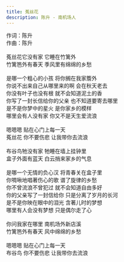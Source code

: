 ```yaml
---
title: 菟丝花
description: 陈升 - 南机场人
---
```


作词：陈升<br />作曲：陈升<br /><br />菟丝花它没有家 它睡在竹篱外<br />竹篱笆外有春天 季风里有绵绵的乡愁<br /><br />是哪一个粗心的小孩 将你搁在我家簷外<br />你说不出来自己从哪里来的啊 会在秋天老去<br />你没有叶子也没有根 就不会知道泥土的香<br />你写了一封长信给你的父亲 也不知道要寄去哪里<br />是不是你梦中的星火 是你家乡的模样<br />哪里会有人没有家 你又不是天生爱流浪<br /><br />嗯嗯嗯 贴在心门上每一天<br />菟丝花 你不要伤悲 让我带你去流浪<br /><br />布谷鸟牠没有家 牠睡在墙上挂钟里<br />盒子外面有蓝天 白云捎来家乡的气息<br /><br />是哪一个无情的负心汉 将青春关在盒子里<br />你啁啾地唱著伤心的歌 谱了旋律的乡愁<br />你不曾流浪不曾犯过 就不会知道自由多好<br />你的父亲写了一封信给你 只是分离了岁月的长河<br />是不是你映在眼中的泪光 含著儿时的梦想<br />哪里有人会没有梦想 只是偶尔走了心<br /><br />你问我家在哪里 南机场外新店溪<br />竹篱笆外有春天 风中绵绵的乡愁<br /><br />嗯嗯嗯 贴在心门上每一天<br />布谷鸟 你不要伤悲 让我带你去流浪